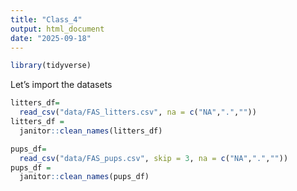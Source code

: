 ```yaml
---
title: "Class_4"
output: html_document
date: "2025-09-18"
---
```


```r
library(tidyverse)
```

Let's import the datasets

```r
litters_df=
  read_csv("data/FAS_litters.csv", na = c("NA",".",""))
litters_df =
  janitor::clean_names(litters_df)

pups_df=
  read_csv("data/FAS_pups.csv", skip = 3, na = c("NA",".",""))
pups_df =
  janitor::clean_names(pups_df)

```

